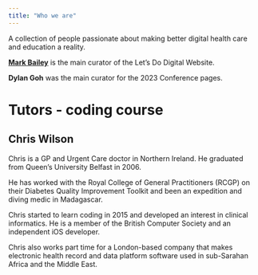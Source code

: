 ```yaml
---
title: "Who we are"
---
```


A collection of people passionate about making better digital health care and education a reality.

[**Mark Bailey**](https://www.linkedin.com/in/markbaileyci/) is the main curator of the Let's Do Digital Website.

**Dylan Goh** was the main curator for the 2023 Conference pages.

# Tutors - coding course

## Chris Wilson

Chris is a GP and Urgent Care doctor in Northern Ireland. He graduated from Queen’s University Belfast in 2006.

He has worked with the Royal College of General Practitioners (RCGP) on their Diabetes Quality Improvement Toolkit and been an expedition and diving medic in Madagascar.

Chris started to learn coding in 2015 and developed an interest in clinical informatics. He is a member of the British Computer Society and an independent iOS developer.

Chris also works part time for a London-based company that makes electronic health record and data platform software used in sub-Sarahan Africa and the Middle East.